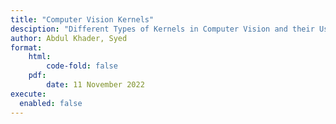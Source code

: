 ```yaml
---
title: "Computer Vision Kernels"
desciption: "Different Types of Kernels in Computer Vision and their Usage"
author: Abdul Khader, Syed
format:
    html:
        code-fold: false
    pdf: 
        date: 11 November 2022
execute: 
  enabled: false
---
```

